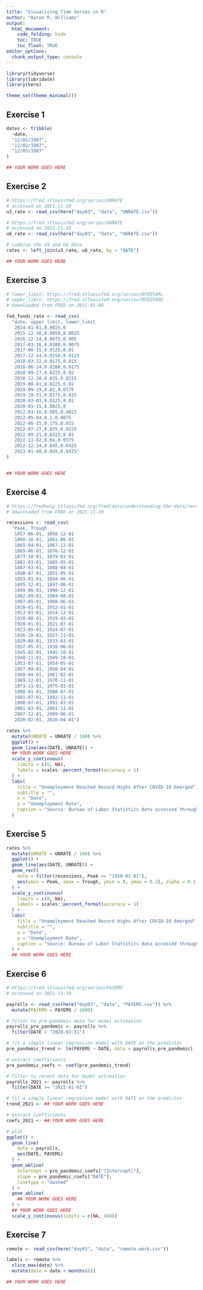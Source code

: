 ```yaml
---
title: "Visualizing Time Series in R"
author: "Aaron R. Williams"
output:
  html_document:
    code_folding: hide
    toc: TRUE
    toc_float: TRUE
editor_options:
  chunk_output_type: console
---
```


```r
library(tidyverse)
library(lubridate)
library(here)

theme_set(theme_minimal())

```

## Exercise 1

```r
dates <- tribble(
  ~date,
  "12/01/1987",
  "12/02/1987",
  "12/03/1987"
)

## YOUR WORK GOES HERE

```

## Exercise 2

```r
# https://fred.stlouisfed.org/series/UNRATE
# accessed on 2021-11-19
u3_rate <- read_csv(here("day03", "data", "UNRATE.csv"))

# https://fred.stlouisfed.org/series/U6RATE
# accessed on 2021-11-19
u6_rate <- read_csv(here("day03", "data", "U6RATE.csv"))

# combine the U3 and U6 data
rates <- left_join(u3_rate, u6_rate, by = "DATE")

## YOUR WORK GOES HERE

```

## Exercise 3

```r
# lower_limit: https://fred.stlouisfed.org/series/DFEDTARL
# upper_limit: https://fred.stlouisfed.org/series/DFEDTARU
# downloaded from FRED on 2021-01-08

fed_funds_rate <- read_csv(
  "date, upper_limit, lower_limit
   2014-01-01,0.0025,0
   2015-12-16,0.0050,0.0025
   2016-12-14,0.0075,0.005
   2017-03-16,0.0100,0.0075
   2017-06-15,0.0125,0.01
   2017-12-14,0.0150,0.0125
   2018-03-22,0.0175,0.015
   2018-06-14,0.0200,0.0175
   2018-09-27,0.0225,0.02
   2018-12-20,0.025,0.0225
   2019-08-01,0.0225,0.02
   2019-09-19,0.02,0.0175
   2019-10-31,0.0175,0.015
   2020-03-03,0.0125,0.01
   2020-03-15,0.0025,0
   2022-03-16,0.005,0.0025
   2022-05-04,0.1,0.0075
   2022-06-15,0.175,0.015
   2022-07-27,0.025,0.0225
   2022-09-21,0.0325,0.03
   2022-11-02,0.04,0.0375
   2022-12-14,0.045,0.0425
   2023-01-08,0.045,0.0425"
)


## YOUR WORK GOES HERE

```

## Exercise 4

```r
# https://fredhelp.stlouisfed.org/fred/data/understanding-the-data/recession-bars/
# downloaded from FRED on 2021-11-19

recessions <- read_csv(
  "Peak, Trough
   1857-06-01, 1858-12-01
   1860-10-01, 1861-06-01
   1865-04-01, 1867-12-01
   1869-06-01, 1870-12-01
   1873-10-01, 1879-03-01
   1882-03-01, 1885-05-01
   1887-03-01, 1888-04-01
   1890-07-01, 1891-05-01
   1893-01-01, 1894-06-01
   1895-12-01, 1897-06-01
   1899-06-01, 1900-12-01
   1902-09-01, 1904-08-01
   1907-05-01, 1908-06-01
   1910-01-01, 1912-01-01
   1913-01-01, 1914-12-01
   1918-08-01, 1919-03-01
   1920-01-01, 1921-07-01
   1923-05-01, 1924-07-01
   1926-10-01, 1927-11-01
   1929-08-01, 1933-03-01
   1937-05-01, 1938-06-01
   1945-02-01, 1945-10-01
   1948-11-01, 1949-10-01
   1953-07-01, 1954-05-01
   1957-08-01, 1958-04-01
   1960-04-01, 1961-02-01
   1969-12-01, 1970-11-01
   1973-11-01, 1975-03-01
   1980-01-01, 1980-07-01
   1981-07-01, 1982-11-01
   1990-07-01, 1991-03-01
   2001-03-01, 2001-11-01
   2007-12-01, 2009-06-01
   2020-02-01, 2020-04-01")

rates %>%
  mutate(UNRATE = UNRATE / 100) %>%
  ggplot() +
  geom_line(aes(DATE, UNRATE)) +
  ## YOUR WORK GOES HERE
  scale_y_continuous(
    limits = c(0, NA),
    labels = scales::percent_format(accuracy = 1)
  ) +
  labs(
    title = "Unemployment Reached Record Highs After COVID-19 Emerged",
    subtitle = "",
    x = "Date",
    y = "Unemployment Rate",
    caption = "Source: Bureau of Labor Statistics data accessed through FRED"
  )

```

## Exercise 5

```r
rates %>%
  mutate(UNRATE = UNRATE / 100) %>%
  ggplot() +
  geom_line(aes(DATE, UNRATE)) +
  geom_rect(
    data = filter(recessions, Peak >= "1950-01-01"),
    aes(xmin = Peak, xmax = Trough, ymin = 0, ymax = 0.2), alpha = 0.3
  ) + 
  scale_y_continuous(
    limits = c(0, NA),
    labels = scales::percent_format(accuracy = 1)
  ) +
  labs(
    title = "Unemployment Reached Record Highs After COVID-19 Emerged",
    subtitle = "",
    x = "Date",
    y = "Unemployment Rate",
    caption = "Source: Bureau of Labor Statistics data accessed through FRED"
  ) +
  ## YOUR WORK GOES HERE

```

## Exercise 6

```r
# https://fred.stlouisfed.org/series/PAYEMS
# accessed on 2021-11-19

payrolls <- read_csv(here("day03", "data", "PAYEMS.csv")) %>%
  mutate(PAYEMS = PAYEMS / 1000)

# filter to pre-pandemic data for model estimation
payrolls_pre_pandemic <- payrolls %>%
  filter(DATE < "2020-03-31")

# fit a simple linear regression model with DATE as the predictor
pre_pandemic_trend <- lm(PAYEMS ~ DATE, data = payrolls_pre_pandemic)

# extract coefficients
pre_pandemic_coefs <- coef(pre_pandemic_trend)

# filter to recent data for model estimation
payrolls_2021 <- payrolls %>%
  filter(DATE >= "2021-01-01")

# fit a simple linear regression model with DATE as the predictor
trend_2021 <- ## YOUR WORK GOES HERE

# extract coefficients
coefs_2021 <- ## YOUR WORK GOES HERE

# plot
ggplot() +
  geom_line(
    data = payrolls,
    aes(DATE, PAYEMS)
  ) +
  geom_abline(
    intercept = pre_pandemic_coefs["(Intercept)"], 
    slope = pre_pandemic_coefs["DATE"],
    linetype = "dashed"
  ) +
  geom_abline(
    ## YOUR WORK GOES HERE
  ) +
  ## YOUR WORK GOES HERE
  scale_y_continuous(limits = c(NA, 160))

```

## Exercise 7

```r
remote <- read_csv(here("day03", "data", "remote-work.csv"))

labels <- remote %>%
  slice_max(date) %>%
  mutate(date = date + months(6))

## YOUR WORK GOES HERE

```
